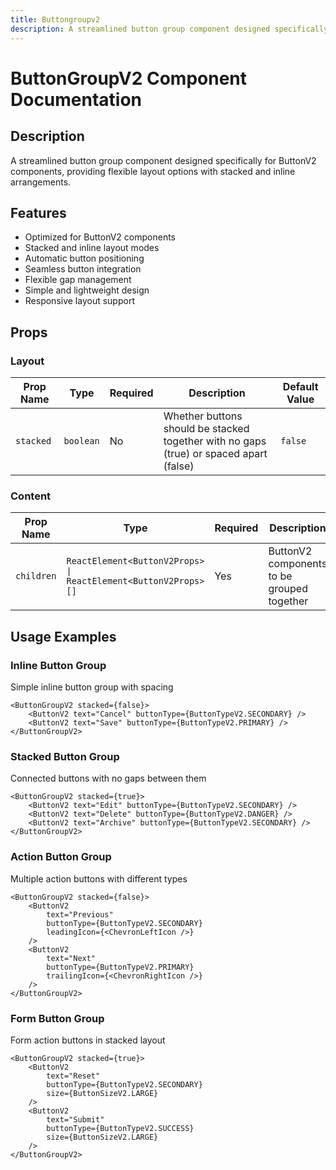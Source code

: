 ```yaml
---
title: Buttongroupv2
description: A streamlined button group component designed specifically for ButtonV2 components, providing flexible layout options with stacked and inline arrangements.
---
```



# ButtonGroupV2 Component Documentation

## Description

A streamlined button group component designed specifically for ButtonV2 components, providing flexible layout options with stacked and inline arrangements.

## Features

- Optimized for ButtonV2 components
- Stacked and inline layout modes
- Automatic button positioning
- Seamless button integration
- Flexible gap management
- Simple and lightweight design
- Responsive layout support

## Props

### Layout

| Prop Name | Type      | Required | Description                                                                            | Default Value |
| --------- | --------- | -------- | -------------------------------------------------------------------------------------- | ------------- |
| `stacked` | `boolean` | No       | Whether buttons should be stacked together with no gaps (true) or spaced apart (false) | `false`       |

### Content

| Prop Name  | Type                                                           | Required | Description                                | Default Value |
| ---------- | -------------------------------------------------------------- | -------- | ------------------------------------------ | ------------- |
| `children` | `ReactElement<ButtonV2Props> \| ReactElement<ButtonV2Props>[]` | Yes      | ButtonV2 components to be grouped together | `-`           |

## Usage Examples

### Inline Button Group

Simple inline button group with spacing

```tsx
<ButtonGroupV2 stacked={false}>
    <ButtonV2 text="Cancel" buttonType={ButtonTypeV2.SECONDARY} />
    <ButtonV2 text="Save" buttonType={ButtonTypeV2.PRIMARY} />
</ButtonGroupV2>
```

### Stacked Button Group

Connected buttons with no gaps between them

```tsx
<ButtonGroupV2 stacked={true}>
    <ButtonV2 text="Edit" buttonType={ButtonTypeV2.SECONDARY} />
    <ButtonV2 text="Delete" buttonType={ButtonTypeV2.DANGER} />
    <ButtonV2 text="Archive" buttonType={ButtonTypeV2.SECONDARY} />
</ButtonGroupV2>
```

### Action Button Group

Multiple action buttons with different types

```tsx
<ButtonGroupV2 stacked={false}>
    <ButtonV2
        text="Previous"
        buttonType={ButtonTypeV2.SECONDARY}
        leadingIcon={<ChevronLeftIcon />}
    />
    <ButtonV2
        text="Next"
        buttonType={ButtonTypeV2.PRIMARY}
        trailingIcon={<ChevronRightIcon />}
    />
</ButtonGroupV2>
```

### Form Button Group

Form action buttons in stacked layout

```tsx
<ButtonGroupV2 stacked={true}>
    <ButtonV2
        text="Reset"
        buttonType={ButtonTypeV2.SECONDARY}
        size={ButtonSizeV2.LARGE}
    />
    <ButtonV2
        text="Submit"
        buttonType={ButtonTypeV2.SUCCESS}
        size={ButtonSizeV2.LARGE}
    />
</ButtonGroupV2>
```

